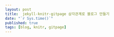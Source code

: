 ```yaml
---
layout: post
title:  jekyll-knitr-gitpage 삼각관계로 블로그 만들기
date: "`r Sys.time()`"
published: true
tags: [blog, knitr, gitpage]
---
```


